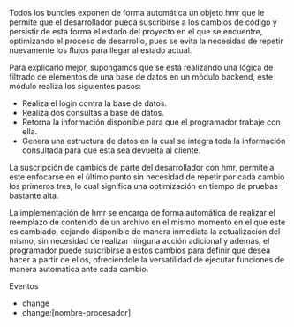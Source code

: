 
Todos los bundles exponen de forma automática un objeto hmr que le permite que el desarrollador pueda suscribirse a los cambios de código y persistir de esta forma el estado del proyecto en el que se encuentre, optimizando el proceso de desarrollo, pues se evita la necesidad de repetir nuevamente los flujos para llegar al estado actual.

Para explicarlo mejor, supongamos que se está realizando una lógica de filtrado de elementos de una base de datos en un módulo backend, este módulo realiza los siguientes pasos:

-   Realiza el login contra la base de datos.
-   Realiza dos consultas a base de datos.
-   Retorna la información disponible para que el programador trabaje con ella.
-   Genera una estructura de datos en la cual se integra toda la información consultada para que esta sea devuelta al cliente.

La suscripción de cambios de parte del desarrollador con hmr, permite a este enfocarse en el último punto sin necesidad de repetir por cada cambio los primeros tres, lo cual significa una optimización en tiempo de pruebas bastante alta.

La implementación de hmr se encarga de forma automática de realizar el reemplazo de contenido de un archivo en el mismo momento en el que este es cambiado, dejando disponible de manera inmediata la actualización del mismo, sin necesidad de realizar ninguna acción adicional y además, el programador puede suscribirse a estos cambios para definir que desea hacer a partir de ellos, ofreciendole la versatilidad de ejecutar funciones de manera automática ante cada cambio.

<SubTitle>Eventos</SubTitle>

-   change
-   change:[nombre-procesador]
